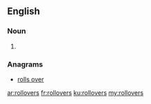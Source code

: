 ==English==

===Noun===
{{head|en}}

# {{plural of|rollover}}

===Anagrams===
* [[rolls over#English|rolls over]]

[[ar:rollovers]]
[[fr:rollovers]]
[[ku:rollovers]]
[[my:rollovers]]